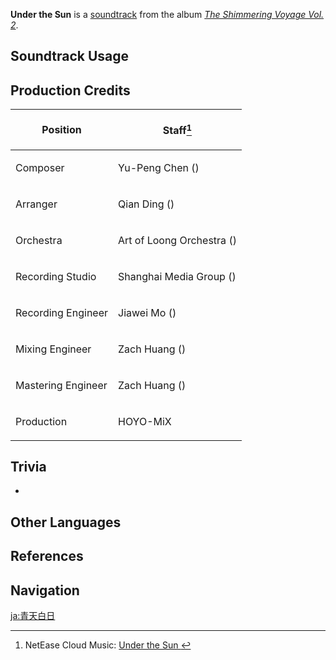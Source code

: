 {{Soundtrack Infobox
|image          = The Shimmering Voyage Vol 2.png
|album          = The Shimmering Voyage Vol. 2
|disc           = 1
|number         = 19
|featured       =
|featured2      =
|featured3      =
|featured_disc  =
|featured_disc2 =
|featured_disc3 =
|youtube_id     = p2zqpETQ_8A
|spotify_id     = 2tweM1pMN6S1l77JVvdE5I
|previous       = Suffering of Parting
|next           = Vanished Beyond Recall
}}
'''Under the Sun''' is a [[soundtrack]] from the album ''[[The Shimmering Voyage Vol. 2]]''.

==Soundtrack Usage==
{{Soundtrack Usage
|quest    = The Oni's Pride//cutscene
|location = 
|domain   = 
|eventgameplay = Discover Teyvat//Inazuma
}}

==Production Credits==
{| class="wikitable"
! Position
! Staff<ref>NetEase Cloud Music: [https://music.163.com/#/song?id=1973622676 Under the Sun {{zh|风定天晴}}]</ref>
|-
! Composer
| Yu-Peng Chen ({{zh|陈致逸}})
|-
! Arranger
| Qian Ding ({{zh|丁谦}})
|-
! Orchestra
| Art of Loong Orchestra ({{zh|龙之艺交响乐团}})
|-
! Recording Studio
| Shanghai Media Group ({{zh|上海广播大厦}})
|-
! Recording Engineer
| Jiawei Mo ({{zh|莫家伟}})
|-
! Mixing Engineer
| Zach Huang ({{zh|黄巍}})
|-
! Mastering Engineer
| Zach Huang ({{zh|黄巍}})
|-
! Production
| HOYO-MiX
|}
<!--
==Gallery==
<gallery>
</gallery>
-->

==Trivia==
* {{Transclude|Suffering of Parting|RedBlueOniLeitmotif|section=1}}

==Other Languages==
{{Other Languages
|en      = Under the Sun
|zhs     = 风定天晴
|zhs_rm  = Fēngdìng Tiānqíng
|zht     = 風定天晴
|zht_rm  = Fēngdìng Tiānqíng
|zh_tl   = Brightening Weather
|ja      = 青天白日
|ja_rm   = Seiten-hakujitsu
|ja_tl   = Clear Sky
|ja_note = This is a {{w|yojijukugo}} which can also mean "to have a clear mind".
}}

==References==
{{Reflist}}

==Navigation==
{{Soundtrack Navbox|The Shimmering Voyage|2}}

[[ja:青天白日]]